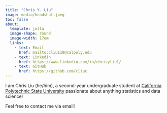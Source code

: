 ```yaml
---
title: "Chris Y. Liu"
image: media/headshot.jpeg
toc: false
about: 
  template: jolla
  image-shape: round
  image-width: 17em
  links:
    - text: Email
      href: mailto:cliu119@calpoly.edu
    - text: LinkedIn
      href: https://www.linkedin.com/in/chrisyliu1/
    - text: GitHub
      href: https://github.com/cliuc
---
```


I am Chris Liu (he/him), a second-year undergraduate student at [California Polytechnic State University](https://www.calpoly.edu/) passionate about anything statistics and data science!

Feel free to contact me via email!